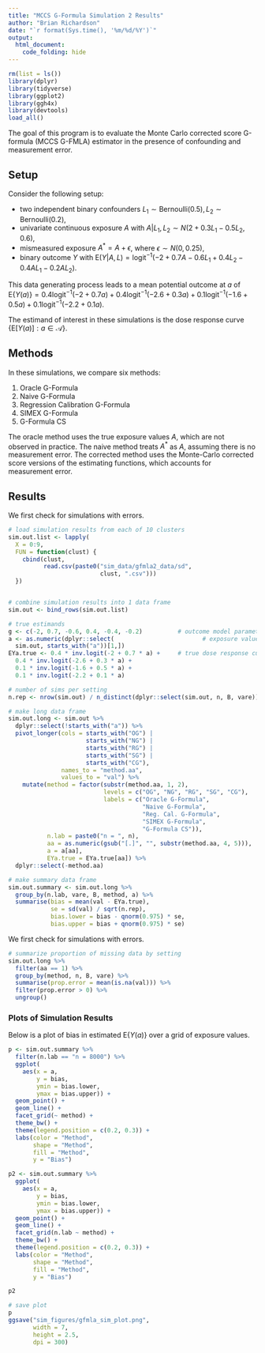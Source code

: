 ```yaml
---
title: "MCCS G-Formula Simulation 2 Results"
author: "Brian Richardson"
date: "`r format(Sys.time(), '%m/%d/%Y')`"
output:
  html_document:
    code_folding: hide
---
```


```r

rm(list = ls())
library(dplyr)
library(tidyverse)
library(ggplot2)
library(ggh4x)
library(devtools)
load_all()

```

The goal of this program is to evaluate the Monte Carlo corrected score G-formula (MCCS G-FMLA) estimator in the presence of confounding and measurement error.

## Setup

Consider the following setup:

* two independent binary confounders $L_1 \sim \textrm{Bernoulli}(0.5), L_2 \sim \textrm{Bernoulli}(0.2)$,
* univariate continuous exposure $A$ with $A|L_1,L_2 \sim N(2+0.3L_1-0.5L_2, 0.6)$,
* mismeasured exposure $A^* = A + \epsilon$, where $\epsilon \sim N(0, 0.25)$,
* binary outcome $Y$ with $\textrm{E}(Y|A,L) = \textrm{logit}^{-1}(-2+0.7A-0.6L_1+0.4L_2-0.4AL_1-0.2AL_2)$.

This data generating process leads to a mean potential outcome at $a$ of $\textrm{E}\{Y(a)\} = 0.4\textrm{logit}^{-1}(-2+0.7a) + 0.4\textrm{logit}^{-1}(-2.6+0.3a) + 0.1\textrm{logit}^{-1}(-1.6+0.5a) + 0.1\textrm{logit}^{-1}(-2.2+0.1a)$.

The estimand of interest in these simulations is the dose response curve $\{\textrm{E}[Y(a)] : a \in \mathcal{A}\}$.

## Methods

In these simulations, we compare six methods:

1) Oracle G-Formula
2) Naive G-Formula
3) Regression Calibration G-Formula
4) SIMEX G-Formula
5) G-Formula CS

The oracle method uses the true exposure values $A$, which are not observed in practice. The naive method treats $A^*$ as $A$, assuming there is no measurement error. The corrected method uses the Monte-Carlo corrected score versions of the estimating functions, which accounts for measurement error.

## Results

We first check for simulations with errors.

```r

# load simulation results from each of 10 clusters
sim.out.list <- lapply(
  X = 0:9,
  FUN = function(clust) {
    cbind(clust,
          read.csv(paste0("sim_data/gfmla2_data/sd",
                          clust, ".csv")))
  })


# combine simulation results into 1 data frame
sim.out <- bind_rows(sim.out.list)

# true estimands
g <- c(-2, 0.7, -0.6, 0.4, -0.4, -0.2)          # outcome model parameters
a <- as.numeric(dplyr::select(                         # exposure value of interest
  sim.out, starts_with("a"))[1,]) 
EYa.true <- 0.4 * inv.logit(-2 + 0.7 * a) +     # true dose response curve at a
  0.4 * inv.logit(-2.6 + 0.3 * a) +
  0.1 * inv.logit(-1.6 + 0.5 * a) +
  0.1 * inv.logit(-2.2 + 0.1 * a)

# number of sims per setting
n.rep <- nrow(sim.out) / n_distinct(dplyr::select(sim.out, n, B, vare))

# make long data frame
sim.out.long <- sim.out %>% 
  dplyr::select(!starts_with("a")) %>% 
  pivot_longer(cols = starts_with("OG") |
                      starts_with("NG") |
                      starts_with("RG") |
                      starts_with("SG") |
                      starts_with("CG"), 
               names_to = "method.aa",
               values_to = "val") %>% 
    mutate(method = factor(substr(method.aa, 1, 2),
                           levels = c("OG", "NG", "RG", "SG", "CG"),
                           labels = c("Oracle G-Formula",
                                      "Naive G-Formula",
                                      "Reg. Cal. G-Formula",
                                      "SIMEX G-Formula",
                                      "G-Formula CS")),
           n.lab = paste0("n = ", n),
           aa = as.numeric(gsub("[.]", "", substr(method.aa, 4, 5))),
           a = a[aa],
           EYa.true = EYa.true[aa]) %>% 
  dplyr::select(-method.aa)

# make summary data frame
sim.out.summary <- sim.out.long %>% 
  group_by(n.lab, vare, B, method, a) %>% 
  summarise(bias = mean(val - EYa.true),
            se = sd(val) / sqrt(n.rep),
            bias.lower = bias - qnorm(0.975) * se,
            bias.upper = bias + qnorm(0.975) * se)

```

We first check for simulations with errors.

```r

# summarize proportion of missing data by setting
sim.out.long %>% 
  filter(aa == 1) %>% 
  group_by(method, n, B, vare) %>% 
  summarise(prop.error = mean(is.na(val))) %>% 
  filter(prop.error > 0) %>% 
  ungroup()

```

### Plots of Simulation Results

Below is a plot of bias in estimated $\textrm{E}\{Y(a)\}$ over a grid of exposure values.

```r

p <- sim.out.summary %>% 
  filter(n.lab == "n = 8000") %>% 
  ggplot(
    aes(x = a,
        y = bias,
        ymin = bias.lower,
        ymax = bias.upper)) +
  geom_point() +
  geom_line() +
  facet_grid(~ method) +
  theme_bw() +
  theme(legend.position = c(0.2, 0.3)) +
  labs(color = "Method",
       shape = "Method",
       fill = "Method",
       y = "Bias")

```

```r

p2 <- sim.out.summary %>% 
  ggplot(
    aes(x = a,
        y = bias,
        ymin = bias.lower,
        ymax = bias.upper)) +
  geom_point() +
  geom_line() +
  facet_grid(n.lab ~ method) +
  theme_bw() +
  theme(legend.position = c(0.2, 0.3)) +
  labs(color = "Method",
       shape = "Method",
       fill = "Method",
       y = "Bias")

p2

```

```r

# save plot
p
ggsave("sim_figures/gfmla_sim_plot.png",
       width = 7,
       height = 2.5,
       dpi = 300)

```

